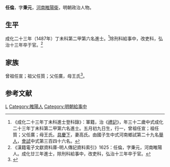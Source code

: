 {{明清人物信息框
| 姓名 = 任倫
| 原名 =
| 圖片名稱= 
| 圖片大小 =
| 圖片說明 = 
| 最高職務 = 吏科給事中
| 國家 = 大明 
| 爵位 =
| 籍貫 = [[河南|河南]][[睢陽衛|睢陽衛]]
| 族裔 = 
| 字號 = 字秉元
| 諡號 =
| 出生日期 = 景泰七年（1456年）
| 出生地點 =
| 逝世日期 = 弘治十三年（1500年）
| 逝世地點 =
| 墓葬 =
| 配偶 = 高氏
| 親屬 = 
| 出身 =
* 成化二十三年丁未科進士出身
| 經歷 =
| 著作 =  
}}
'''任倫'''{{BD|1456年||1500年||Ren任}}，字'''秉元'''，[[河南|河南]][[睢陽衛|睢陽衛]]，明朝政治人物。

==生平==
成化二十三年（1487年）丁未科第二甲第六名進士。<ref>《成化二十三年丁未科進士登科錄》：軍籍，治《[[禮記|禮記]]》，年三十二歲中式成化二十三年丁未科第二甲第六名進士。五月初九日生，行一，曾祖任宣；祖任質；父任廣；母王氏。[[具慶下|具慶下]]，妻高氏。由國子生中式河南鄉試第二十九名[[舉人|舉人]]，[[會試|會試]]中式第三百四十六名。</ref>除刑科給事中，改吏科，弘治十三年卒于官。<ref>《漢籍電子文獻資料庫-明人傳記資料索引》1625：任倫，字秉元，河南睢陽人。成化廿三年進士，除刑科給事中，改吏科，弘治十三年卒于官。</ref>

== 家族 ==
曾祖任宣；祖父任質；父任廣，母王氏<ref>{{Cite book|title=天一阁藏明代科举录选刊 登科录 点校本|last=龚延明主编|first=|publisher=宁波出版社|year=2016|isbn=978-7-5526-2320-8|location=宁波|pages=|quote=《天一閣藏明代科舉錄選刊.登科錄》之《成化二十三年進士登科錄》}}</ref>。

==参考文献==
{{reflist}}

{{成化二十三年丁未科殿試金榜}}

{{Authority control}}

{{DEFAULTSORT:Ren任}}
[[Category:任姓|L]]
[[Category:睢陽人|Category:睢陽人]]
[[Category:明朝給事中|Category:明朝給事中]]